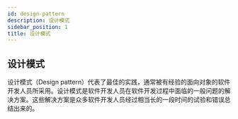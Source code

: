 ```yaml
---
id: design-pattern
description: 设计模式
sidebar_position: 1
title: 设计模式
---
```


## 设计模式
设计模式（Design pattern）代表了最佳的实践，通常被有经验的面向对象的软件开发人员所采用。设计模式是软件开发人员在软件开发过程中面临的一般问题的解决方案。这些解决方案是众多软件开发人员经过相当长的一段时间的试验和错误总结出来的。

